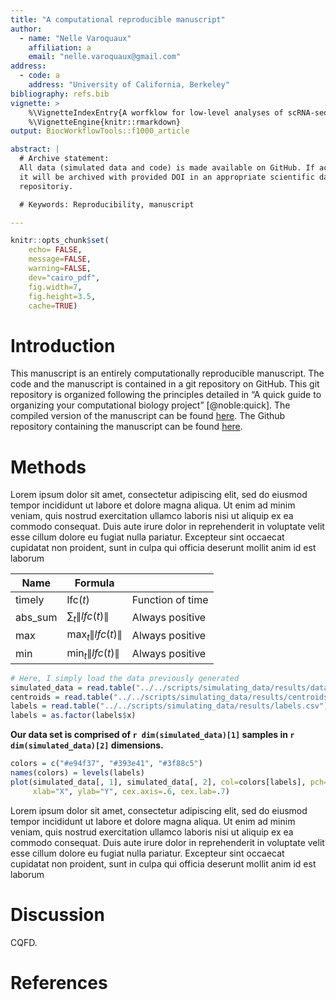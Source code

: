 ```yaml
---
title: "A computational reproducible manuscript"
author:
  - name: "Nelle Varoquaux"
    affiliation: a
    email: "nelle.varoquaux@gmail.com"
address:
  - code: a
    address: "University of California, Berkeley"
bibliography: refs.bib
vignette: >
    %\VignetteIndexEntry{A worfklow for low-level analyses of scRNA-seq data}
    %\VignetteEngine{knitr::rmarkdown}
output: BiocWorkflowTools::f1000_article

abstract: |
  # Archive statement:
  All data (simulated data and code) is made available on GitHub. If accepted,
  it will be archived with provided DOI in an appropriate scientific data
  repositoriy.

  # Keywords: Reproducibility, manuscript

---
```


```r
knitr::opts_chunk$set(
    echo= FALSE,
    message=FALSE,
    warning=FALSE,
    dev="cairo_pdf",
    fig.width=7,
    fig.height=3.5,
    cache=TRUE)

```

# Introduction


This manuscript is an entirely computationally reproducible manuscript. The
code and the manuscript is contained in a git repository on GitHub. This git
repository is organized  following the principles detailed in "A quick guide
to organizing your computational biology project" [@noble:quick]. The compiled
version of the manuscript can be found
[here](https://nellev.github.io/computationally-reproducible-manuscript/manuscript.pdf).
The Github repository containing the manuscript can be found
[here](http://github.com/NelleV/computationally-reproducible-manuscript).


# Methods

Lorem ipsum dolor sit amet, consectetur adipiscing elit, sed do eiusmod tempor
incididunt ut labore et dolore magna aliqua. Ut enim ad minim veniam, quis
nostrud exercitation ullamco laboris nisi ut aliquip ex ea commodo consequat.
Duis aute irure dolor in reprehenderit in voluptate velit esse cillum dolore
eu fugiat nulla pariatur. Excepteur sint occaecat cupidatat non proident, sunt
in culpa qui officia deserunt mollit anim id est laborum

| Name   | Formula   |     |
|------- | --------- |--- |
| timely | $\text{lfc}(t)$  | Function of time |
| abs_sum  | $\sum_t \|lfc(t)\|$  | Always positive |
| max  | $\max_t \|lfc(t)\|$  | Always positive  |
| min  | $\min_t \|lfc(t)\|$  | Always positive |


```r
# Here, I simply load the data previously generated
simulated_data = read.table("../../scripts/simulating_data/results/data.csv")
centroids = read.table("../../scripts/simulating_data/results/centroids.csv")
labels = read.table("../../scripts/simulating_data/results/labels.csv")
labels = as.factor(labels$x)
```

**Our data set is comprised of `r dim(simulated_data)[1]`  samples in
`r dim(simulated_data)[2]` dimensions.**

```r
colors = c("#e94f37", "#393e41", "#3f88c5")
names(colors) = levels(labels)
plot(simulated_data[, 1], simulated_data[, 2], col=colors[labels], pch=20,
     xlab="X", ylab="Y", cex.axis=.6, cex.lab=.7)
```

Lorem ipsum dolor sit amet, consectetur adipiscing elit, sed do eiusmod tempor
incididunt ut labore et dolore magna aliqua. Ut enim ad minim veniam, quis
nostrud exercitation ullamco laboris nisi ut aliquip ex ea commodo consequat.
Duis aute irure dolor in reprehenderit in voluptate velit esse cillum dolore
eu fugiat nulla pariatur. Excepteur sint occaecat cupidatat non proident, sunt
in culpa qui officia deserunt mollit anim id est laborum

# Discussion

CQFD.

# References
